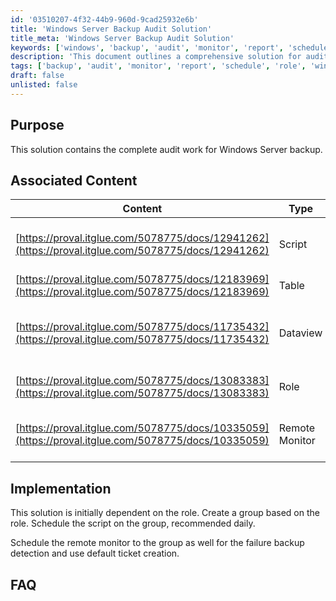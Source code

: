 ```yaml
---
id: '03510207-4f32-44b9-960d-9cad25932e6b'
title: 'Windows Server Backup Audit Solution'
title_meta: 'Windows Server Backup Audit Solution'
keywords: ['windows', 'backup', 'audit', 'monitor', 'report', 'schedule', 'role']
description: 'This document outlines a comprehensive solution for auditing Windows Server backups, including scripts, tables, and monitoring tools to ensure the backup process is functioning correctly and efficiently.'
tags: ['backup', 'audit', 'monitor', 'report', 'schedule', 'role', 'windows']
draft: false
unlisted: false
---
```

## Purpose

This solution contains the complete audit work for Windows Server backup.

## Associated Content

| Content                                                                                       | Type         | Function                                                                                                                   |
|-----------------------------------------------------------------------------------------------|--------------|----------------------------------------------------------------------------------------------------------------------------|
| [https://proval.itglue.com/5078775/docs/12941262](https://proval.itglue.com/5078775/docs/12941262) | Script       | This script grabs the details of the Windows Server Backup Schedule and stores it in the table 'Plugin_Proval_windows_server_backup'. |
| [https://proval.itglue.com/5078775/docs/12183969](https://proval.itglue.com/5078775/docs/12183969) | Table        | The table is built to store the complete Windows Server Backup data.                                                      |
| [https://proval.itglue.com/5078775/docs/11735432](https://proval.itglue.com/5078775/docs/11735432) | Dataview     | This dataview shows the complete Windows Server Backup report and it is useful to show how the Windows Server Backup is running on every scheduled basis. |
| [https://proval.itglue.com/5078775/docs/13083383](https://proval.itglue.com/5078775/docs/13083383) | Role         | This role is created to detect the agents where the Windows Server Backup feature is installed.                          |
| [https://proval.itglue.com/5078775/docs/10335059](https://proval.itglue.com/5078775/docs/10335059) | Remote Monitor | This remote monitor detects the last backup status of the Windows Server Backup. If the backup failed, then it will raise a ticket. |

## Implementation

This solution is initially dependent on the role. Create a group based on the role. Schedule the script on the group, recommended daily.

Schedule the remote monitor to the group as well for the failure backup detection and use default ticket creation.

## FAQ















